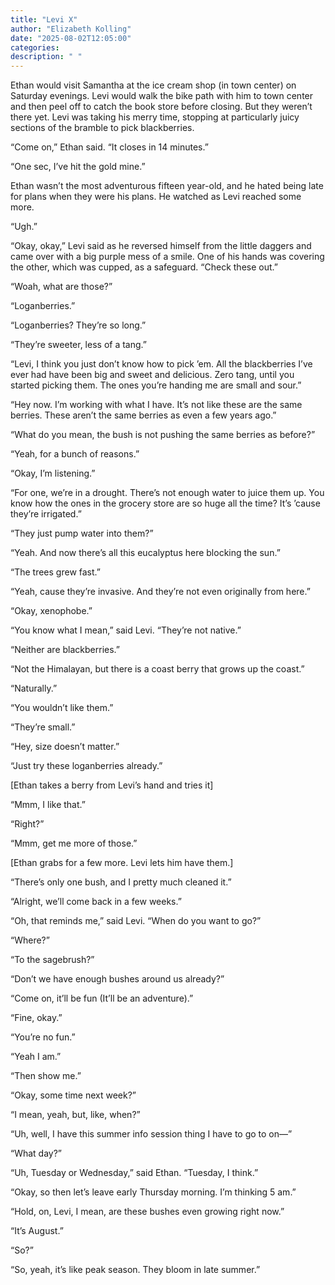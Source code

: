 ```yaml
---
title: "Levi X"
author: "Elizabeth Kolling"
date: "2025-08-02T12:05:00"
categories: 
description: " "
---
```


Ethan would visit Samantha at the ice cream shop (in town center) on Saturday evenings. Levi would walk the bike path with him to town center and then peel off to catch the book store before closing. But they weren’t there yet. Levi was taking his merry time, stopping at particularly juicy sections of the bramble to pick blackberries. 

“Come on,” Ethan said. “It closes in 14 minutes.” 

“One sec, I’ve hit the gold mine.” 

Ethan wasn’t the most adventurous fifteen year-old, and he hated being late for plans when they were his plans. He watched as Levi reached some more.

“Ugh.”

“Okay, okay,” Levi said as he reversed himself from the little daggers and came over with a big purple mess of a smile. One of his hands was covering the other, which was cupped, as a safeguard. “Check these out.”

“Woah, what are those?”

“Loganberries.” 

“Loganberries? They’re so long.”

“They’re sweeter, less of a tang.” 

“Levi, I think you just don’t know how to pick ‘em. All the blackberries I’ve ever had have been big and sweet and delicious. Zero tang, until you started picking them. The ones you’re handing me are small and sour.” 

“Hey now. I’m working with what I have. It’s not like these are the same berries. These aren’t the same berries as even a few years ago.”

“What do you mean, the bush is not pushing the same berries as before?”

“Yeah, for a bunch of reasons.” 

“Okay, I’m listening.” 

“For one, we’re in a drought. There’s not enough water to juice them up. You know how the ones in the grocery store are so huge all the time? It’s ‘cause they’re irrigated.”

“They just pump water into them?”

“Yeah. And now there’s all this eucalyptus here blocking the sun.” 

“The trees grew fast.”

“Yeah, cause they’re invasive. And they’re not even originally from here.”

“Okay, xenophobe.” 

“You know what I mean,” said Levi. “They’re not native.” 

“Neither are blackberries.” 

“Not the Himalayan, but there is a coast berry that grows up the coast.”

“Naturally.”

“You wouldn’t like them.”

“They’re small.” 

“Hey, size doesn’t matter.”

“Just try these loganberries already.” 

[Ethan takes a berry from Levi’s hand and tries it]

“Mmm, I like that.” 

“Right?”

“Mmm, get me more of those.” 

[Ethan grabs for a few more. Levi lets him have them.]

“There’s only one bush, and I pretty much cleaned it.” 

“Alright, we’ll come back in a few weeks.” 

“Oh, that reminds me,” said Levi. “When do you want to go?”

“Where?”

“To the sagebrush?”

“Don’t we have enough bushes around us already?”

“Come on, it’ll be fun (It’ll be an adventure).”

“Fine, okay.”

“You’re no fun.”

“Yeah I am.”

“Then show me.”

“Okay, some time next week?”

“I mean, yeah, but, like, when?”

“Uh, well, I have this summer info session thing I have to go to on—”

“What day?”

“Uh, Tuesday or Wednesday,” said Ethan. “Tuesday, I think.”

“Okay, so then let’s leave early Thursday morning. I’m thinking 5 am.”

“Hold, on, Levi, I mean, are these bushes even growing right now.”

“It’s August.”

“So?”

“So, yeah, it’s like peak season. They bloom in late summer.” 